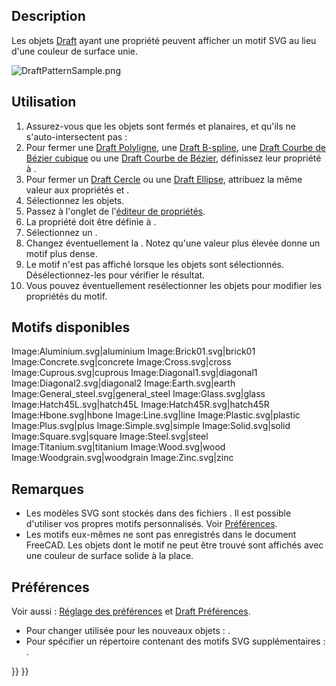 <languages/>

{{Docnav/fr
|[[Draft_Constrain/fr|Contrainte]]
|[[Draft_Preferences/fr|Préférences]]
|[[Draft_Workbench/fr|Atelier Draft]]
|IconL=
|IconR=
|IconC=Workbench_Draft.svg
}}

{{TOCright}}

==Description== 

Les objets [[Draft_Workbench/fr|Draft]] ayant une propriété {{PropertyData|Make Face}} peuvent afficher un motif SVG au lieu d'une couleur de surface unie.

[[Image:DraftPatternSample.png]]
{{Caption|Une ellipse et un polygone avec un motif SVG}}

<span id="Usage"></span>
==Utilisation==

# Assurez-vous que les objets sont fermés et planaires, et qu'ils ne s'auto-intersectent pas :
# Pour fermer une [[Draft_Wire/fr|Draft Polyligne]], une [[Draft_BSpline/fr|Draft B-spline]], une [[Draft_CubicBezCurve/fr|Draft Courbe de Bézier cubique]] ou une [[Draft_BezCurve/fr|Draft Courbe de Bézier]], définissez leur propriété {{PropertyData|Closed}} à {{TRUE}}.
# Pour fermer un [[Draft_Circle/fr|Draft Cercle]] ou une [[Draft_Ellipse/fr|Draft Ellipse]], attribuez la même valeur aux propriétés {{PropertyData|First Angle}} et {{PropertyData/fr|Last Angle}}.
# Sélectionnez les objets.
# Passez à l'onglet {{MenuCommand|Visualisation}} de l'[[Property_View/fr|éditeur de propriétés]].
# La propriété {{PropertyView|Display Mode}} doit être définie à {{Value|Flat Lines}}.
# Sélectionnez un {{PropertyView|Pattern}}.
# Changez éventuellement la {{PropertyView|Pattern Size}}. Notez qu'une valeur plus élevée donne un motif plus dense.
# Le motif n'est pas affiché lorsque les objets sont sélectionnés. Désélectionnez-les pour vérifier le résultat.
# Vous pouvez éventuellement resélectionner les objets pour modifier les propriétés du motif.

<span id="Available_patterns"></span>
==Motifs disponibles==

<gallery mode=nolines widths=96px heights=96px>
Image:Aluminium.svg|aluminium
Image:Brick01.svg|brick01
Image:Concrete.svg|concrete
Image:Cross.svg|cross
Image:Cuprous.svg|cuprous
Image:Diagonal1.svg|diagonal1
Image:Diagonal2.svg|diagonal2
Image:Earth.svg|earth
Image:General_steel.svg|general_steel<!--Keep underscore in caption as this is the name in the GUI-->
Image:Glass.svg|glass
Image:Hatch45L.svg|hatch45L
Image:Hatch45R.svg|hatch45R
Image:Hbone.svg|hbone
Image:Line.svg|line
Image:Plastic.svg|plastic
Image:Plus.svg|plus
Image:Simple.svg|simple
Image:Solid.svg|solid
Image:Square.svg|square
Image:Steel.svg|steel
Image:Titanium.svg|titanium
Image:Wood.svg|wood
Image:Woodgrain.svg|woodgrain
Image:Zinc.svg|zinc
</gallery>

<span id="Notes"></span>
==Remarques==

* Les modèles SVG sont stockés dans des fichiers {{FileName|.SVG}}. Il est possible d'utiliser vos propres motifs personnalisés. Voir [[#Pr.C3.A9f.C3.A9rences|Préférences]].
* Les motifs eux-mêmes ne sont pas enregistrés dans le document FreeCAD. Les objets dont le motif {{PropertyView|Pattern}} ne peut être trouvé sont affichés avec une couleur de surface solide à la place.

<span id="Preferences"></span>
==Préférences==

Voir aussi : [[Preferences_Editor/fr|Réglage des préférences]] et [[Draft_Preferences/fr|Draft Préférences]].

* Pour changer {{PropertyView|Pattern Size}} utilisée pour les nouveaux objets : {{MenuCommand|Édition → Préférences → Draft → Paramètres visuels → Taille des motifs SVG}}.
* Pour spécifier un répertoire contenant des motifs SVG supplémentaires : {{MenuCommand|Édition → Préférences → Draft → Paramètres visuels → Emplacement des motifs SVG supplémentaires}}.


{{Docnav/fr
|[[Draft_Constrain/fr|Contrainte]]
|[[Draft_Preferences/fr|Préférences]]
|[[Draft_Workbench/fr|Atelier Draft]]
|IconL=
|IconR=
|IconC=Workbench_Draft.svg
}}

{{Draft Tools navi{{#translation:}}}}
{{Userdocnavi{{#translation:}}}}